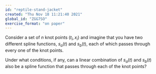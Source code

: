 ```yaml
---
id: "reptile-stand-jacket"
created: "Thu Nov 18 11:21:40 2021"
global_id: "ZGG7SO"
exercise_format: "on paper"
---
```


Consider a set of $n$ knot points $(t_i, x_i)$ and imagine that you have two different spline functions, $s_a(t)$ and $s_b(t)$, each of which passes through every one of the knot points.

Under what conditions, if any, can a linear combination of $s_a(t)$ and $s_b(t)$ also be a spline function that passes through each of the knot points?
